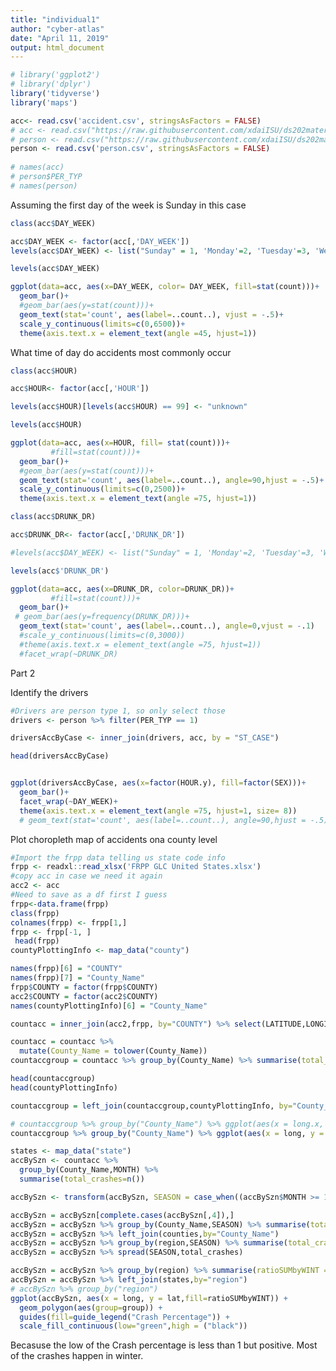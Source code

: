 ---
title: "individual1"
author: "cyber-atlas"
date: "April 11, 2019"
output: html_document
---

```{r}
# library('ggplot2')
# library('dplyr')
library('tidyverse')
library('maps')

acc<- read.csv('accident.csv', stringsAsFactors = FALSE)
# acc <- read.csv("https://raw.githubusercontent.com/xdaiISU/ds202materials/master/hwlabs/fars2017/accident.csv", stringsAsFactors = FALSE)
# person <- read.csv("https://raw.githubusercontent.com/xdaiISU/ds202materials/master/hwlabs/fars2017/person.csv")
person <- read.csv('person.csv', stringsAsFactors = FALSE)
 
# names(acc)
# person$PER_TYP
# names(person)

```

Assuming the first day of the week is Sunday in this case


```{r}

class(acc$DAY_WEEK)

acc$DAY_WEEK <- factor(acc[,'DAY_WEEK'])
levels(acc$DAY_WEEK) <- list("Sunday" = 1, 'Monday'=2, 'Tuesday'=3, 'Wednesday'=4, 'Thursday'=5, 'Friday'=6, 'Saturday'=7)

levels(acc$DAY_WEEK)

ggplot(data=acc, aes(x=DAY_WEEK, color= DAY_WEEK, fill=stat(count)))+
  geom_bar()+
  #geom_bar(aes(y=stat(count)))+
  geom_text(stat='count', aes(label=..count..), vjust = -.5)+
  scale_y_continuous(limits=c(0,6500))+
  theme(axis.text.x = element_text(angle =45, hjust=1))


```

What time of day do accidents most commonly occur

```{r}
class(acc$HOUR)

acc$HOUR<- factor(acc[,'HOUR'])

levels(acc$HOUR)[levels(acc$HOUR) == 99] <- "unknown"

levels(acc$HOUR)

ggplot(data=acc, aes(x=HOUR, fill= stat(count)))+
         #fill=stat(count)))+
  geom_bar()+
  #geom_bar(aes(y=stat(count)))+
  geom_text(stat='count', aes(label=..count..), angle=90,hjust = -.5)+
  scale_y_continuous(limits=c(0,2500))+
  theme(axis.text.x = element_text(angle =75, hjust=1))

```

```{r}

class(acc$DRUNK_DR)

acc$DRUNK_DR<- factor(acc[,'DRUNK_DR'])

#levels(acc$DAY_WEEK) <- list("Sunday" = 1, 'Monday'=2, 'Tuesday'=3, 'Wednesday'=4, 'Thursday'=5, 'Friday'=6, 'Saturday'=7)

levels(acc$'DRUNK_DR')

ggplot(data=acc, aes(x=DRUNK_DR, color=DRUNK_DR))+
         #fill=stat(count)))+
  geom_bar()+
 # geom_bar(aes(y=frequency(DRUNK_DR)))+
  geom_text(stat='count', aes(label=..count..), angle=0,vjust = -.1)
  #scale_y_continuous(limits=c(0,3000))
  #theme(axis.text.x = element_text(angle =75, hjust=1))
  #facet_wrap(~DRUNK_DR)


```

Part 2

Identify the drivers


```{r}
#Drivers are person type 1, so only select those
drivers <- person %>% filter(PER_TYP == 1)

driversAccByCase <- inner_join(drivers, acc, by = "ST_CASE")

head(driversAccByCase)


ggplot(driversAccByCase, aes(x=factor(HOUR.y), fill=factor(SEX)))+
  geom_bar()+
  facet_wrap(~DAY_WEEK)+
  theme(axis.text.x = element_text(angle =75, hjust=1, size= 8))
  # geom_text(stat='count', aes(label=..count..), angle=90,hjust = -.5)

```


Plot choropleth map of accidents ona county level
```{r}
#Import the frpp data telling us state code info
frpp <- readxl::read_xlsx('FRPP GLC United States.xlsx')
#copy acc in case we need it again
acc2 <- acc
#Need to save as a df first I guess
frpp<-data.frame(frpp)
class(frpp)
colnames(frpp) <- frpp[1,]
frpp <- frpp[-1, ]
 head(frpp)
countyPlottingInfo <- map_data("county")

names(frpp)[6] = "COUNTY"
names(frpp)[7] = "County_Name"
frpp$COUNTY = factor(frpp$COUNTY)
acc2$COUNTY = factor(acc2$COUNTY)
names(countyPlottingInfo)[6] = "County_Name"

countacc = inner_join(acc2,frpp, by="COUNTY") %>% select(LATITUDE,LONGITUD,COUNTY,"County_Name",DAY,MONTH,YEAR,HOUR,"State Name")

countacc = countacc %>% 
  mutate(County_Name = tolower(County_Name))
countaccgroup = countacc %>% group_by(County_Name) %>% summarise(total_crashes = n())

head(countaccgroup)
head(countyPlottingInfo)

countaccgroup = left_join(countaccgroup,countyPlottingInfo, by="County_Name")

# countaccgroup %>% group_by("County_Name") %>% ggplot(aes(x = long.x, y = lat.x, fill=total_crashes)) + geom_polygon(aes(group=group.x))   + guides(fill=guide_legend("Total Crashes"))
countaccgroup %>% group_by("County_Name") %>% ggplot(aes(x = long, y = lat, fill=total_crashes)) + geom_polygon(aes(group=group))   + guides(fill=guide_legend("Total Crashes"))


```


```{r}

states <- map_data("state")
accBySzn <- countacc %>% 
  group_by(County_Name,MONTH) %>% 
  summarise(total_crashes=n())

accBySzn <- transform(accBySzn, SEASON = case_when((accBySzn$MONTH >= 11 | accBySzn$MONTH <= 3) ~ "WINTER", (accBySzn$MONTH >= 5 & accBySzn$MONTH <= 8) ~ "SUMMER"))

accBySzn = accBySzn[complete.cases(accBySzn[,4]),]
accBySzn = accBySzn %>% group_by(County_Name,SEASON) %>% summarise(total_crash = sum(total_crashes))  
accBySzn = accBySzn %>% left_join(counties,by="County_Name")
accBySzn = accBySzn %>% group_by(region,SEASON) %>% summarise(total_crashes=sum(total_crash))
accBySzn = accBySzn %>% spread(SEASON,total_crashes)

accBySzn = accBySzn %>% group_by(region) %>% summarise(ratioSUMbyWINT = SUMMER/WINTER)
accBySzn = accBySzn %>% left_join(states,by="region")
# accBySzn %>% group_by("region")
ggplot(accBySzn, aes(x = long, y = lat,fill=ratioSUMbyWINT)) + 
  geom_polygon(aes(group=group)) +
  guides(fill=guide_legend("Crash Percentage")) +
  scale_fill_continuous(low="green",high = ("black"))

```

Becasuse the low of the Crash percentage is less than 1 but positive. Most of the crashes happen in winter. 

